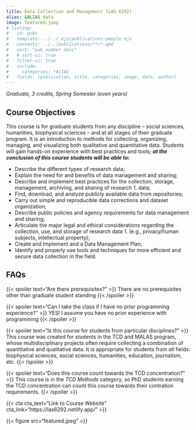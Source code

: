 ```yaml
---
title: Data Collection and Management (LAS 6292)
alias: &ALIAS data
image: featured.jpeg
# listing:
#   id: pubs
#   template: ../../_ejs/publications-people.ejs
#   contents: ../../publications/**/*.qmd
#   sort: "pub_number desc"
#   # sort-ui: true
#   filter-ui: true
#   include:
#     categories: *ALIAS
#   fields: [publication, title, categories, image, date, author]
---
```


_Graduate, 3 credits, Spring Semester (even years) _

## Course Objectives  

This course is for graduate students from any discipline – social sciences, humanities, biophysical sciences – and at all stages of their graduate program. It is an introduction to methods for collecting, organizing, managing, and visualizing both qualitative and quantitative data. Students will gain hands-on experience with best practices and tools; **_at the conclusion of this course students will be able to:_**

- Describe the different types of research data;
- Explain the need for and benefits of data management and sharing;
- Describe and implement best practices for the collection, storage, management, archiving, and sharing of research 1. data;
- Find, download, and analyze publicly available data from repositories;
- Carry out simple and reproducible data corrections and dataset organization;
- Describe public policies and agency requirements for data management and sharing;
- Articulate the major legal and ethical considerations regarding the collection, use, and storage of research data 1. (e.g., privacy/human subjects, intellectual property);
- Create and Implement and a Data Management Plan;  
- Identify and properly use tools and techniques for more efficient and secure data collection in the field.  

<!--- ## Course format

I believe there is no better way to learn than by doing, which is why this course is taught (mostly) using active learning approaches. Students are expected to complete each week’s assigned reading or watch brief video lectures prior class. The in-class session will typically include an opportunity for students to ask questions about the pre-class materials and for the instructor to briefly summarize material or demonstrate challenging concepts. Occasionally there will be a class discussion about the assigned reading. However, most of each class session will be spent working individually or in small groups on exercises that reinforce that week’s concepts and techniques. Throughout the session I will be circulating between groups to assist with the assignment, work though mistakes, and discuss how the techniques can be applied to each student’s research.

All students will clean and organize real data sets — ideally their own — and prepare a data collection and management plan for their research projects. --->


<!-- ## Topics Covered

{{< list_children >}}

## Meet your instructor

{{< mention "admin" >}} -->

## FAQs

{{< spoiler text="Are there prerequisites?" >}}
There are no prerequisites other than graduate student standing
{{< /spoiler >}}

{{< spoiler text="Can I take the class if I have no prior programming experience?" >}}
YES! I assume you have no prior experience with programming
{{< /spoiler >}}

{{< spoiler text="Is this course for students from particular disciplines?" >}}
This course was created for students in the TCD and MALAS program, whose multidisciplinary projects often require collecting a combination of quantitative and qualitative data. It is appropriate for students from *all* fields: biophysical sciences, social sciences, humanities, education, journalism, etc. 
{{< /spoiler >}}

{{< spoiler text="Does this course count towards the TCD concentration?" >}}
This course is in the _TCD Methods_ category, so PhD students earning the TCD concentration can count this course towards their contration requirements.
{{< /spoiler >}}

{{< cta cta_text="Link to Course Website" cta_link="https://las6292.netlify.app/" >}}

{{< figure src="featured.jpeg" >}}

